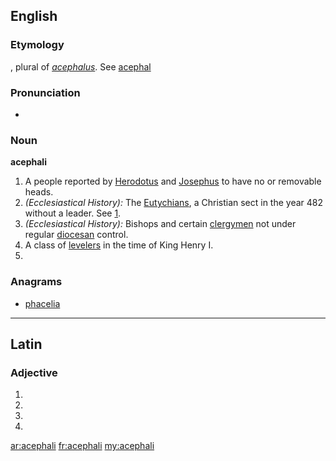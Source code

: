 ==English==

===Etymology===
{{etyl|LL.|en}}, plural of ''[[acephalus]]''. See [[acephal]]

===Pronunciation===
* {{a|UK}} {{IPA|/ɑːˈsɛf.æ.lɪi/}} {{X-SAMPA|/A:"sEf.{.li:/}}
{{hyphenation|aah-SEPH-a-ly, -lee}}

===Noun===
'''acephali''' {{p}}

# A people reported by [[Herodotus]] and [[Josephus]] to have no or removable heads.
# ''(Ecclesiastical History):'' The [[Eutychian]]s, a Christian sect in the year 482 without a leader.  See [http://www.newadvent.org/cathen/01100c.htm].
# ''(Ecclesiastical History):'' Bishops and certain [[clergymen]] not under regular [[diocesan]] control.
# A class of [[leveler]]s in the time of King Henry I.
# {{plural of|acephalus}}

===Anagrams===
* [[phacelia#English|phacelia]]

----

==Latin==

===Adjective===
{{la-adj-form|acephalī}}

# {{inflection of|acephalus||nom|m|p|lang=la}}
# {{inflection of|acephalus||gen|m|s|lang=la}}
# {{inflection of|acephalus||gen|n|s|lang=la}}
# {{inflection of|acephalus||voc|m|p|lang=la}}

[[ar:acephali]]
[[fr:acephali]]
[[my:acephali]]